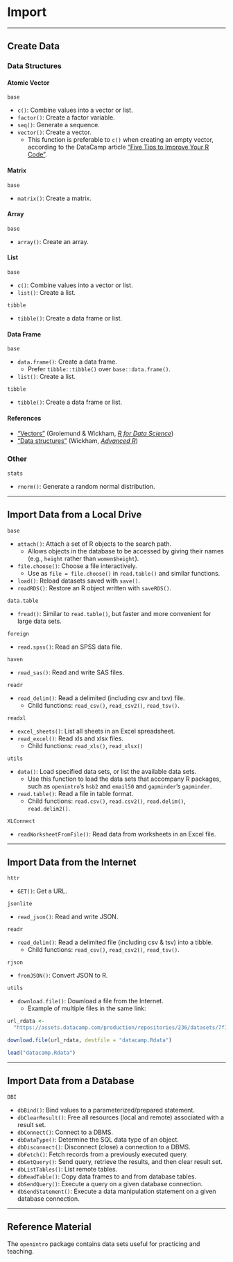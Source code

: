 # Import
***

## Create Data

### Data Structures

#### Atomic Vector

`base`

* `c()`: Combine values into a vector or list.
* `factor()`: Create a factor variable.
* `seq()`: Generate a sequence.
* `vector()`: Create a vector.
    + This function is preferable to `c()` when creating an empty vector, according to the DataCamp article ["Five Tips to Improve Your R Code"](https://www.datacamp.com/community/tutorials/five-tips-r-code-improve).

#### Matrix

`base`

* `matrix()`: Create a matrix.

#### Array

`base`

* `array()`: Create an array.

#### List

`base`

* `c()`: Combine values into a vector or list.
* `list()`: Create a list.

`tibble`

* `tibble()`: Create a data frame or list.

#### Data Frame

`base`

* `data.frame()`: Create a data frame.
    + Prefer `tibble::tibble()` over `base::data.frame()`.
* `list()`: Create a list.

`tibble`

* `tibble()`: Create a data frame or list.

#### References

* ["Vectors"](https://r4ds.had.co.nz/vectors.html) (Grolemund & Wickham, [*R for Data Science*](https://r4ds.had.co.nz/))
* ["Data structures"](http://adv-r.had.co.nz/Data-structures.html) (Wickham, [*Advanced R*](http://adv-r.had.co.nz/))

### Other

`stats`

* `rnorm()`: Generate a random normal distribution.

***
## Import Data from a Local Drive

`base`

* `attach()`: Attach a set of R objects to the search path.
    + Allows objects in the database to be accessed by giving their names (e.g., `height` rather than `women$height`).
* `file.choose()`: Choose a file interactively.
    + Use as `file = file.choose()` in `read.table()` and similar functions.
* `load()`: Reload datasets saved with `save()`.
* `readRDS()`: Restore an R object written with `saveRDS()`.

`data.table`

* `fread()`: Similar to `read.table()`, but faster and more convenient for large data sets.

`foreign`

* `read.spss()`: Read an SPSS data file.

`haven`

* `read_sas()`: Read and write SAS files.

`readr`

* `read_delim()`: Read a delimited (including csv and txv) file.
    + Child functions: `read_csv()`, `read_csv2()`, `read_tsv()`.

`readxl`

* `excel_sheets()`: List all sheets in an Excel spreadsheet.
* `read_excel()`: Read xls and xlsx files.
    + Child functions: `read_xls()`, `read_xlsx()`

`utils`

* `data()`: Load specified data sets, or list the available data sets.
    + Use this function to load the data sets that accompany R packages, such as `openintro`'s `hsb2` and `email50` and `gapminder`'s `gapminder`.
* `read.table()`: Read a file in table format.
    + Child functions: `read.csv()`, `read.csv2()`, `read.delim()`, `read.delim2()`.

`XLConnect`

* `readWorksheetFromFile()`: Read data from worksheets in an Excel file.

***
## Import Data from the Internet

`httr`

* `GET()`: Get a URL.

`jsonlite`

* `read_json()`: Read and write JSON.

`readr`

* `read_delim()`: Read a delimited file (including csv & tsv) into a tibble.
    + Child functions: `read_csv()`, `read_csv2()`, `read_tsv()`.

`rjson`

* `fromJSON()`: Convert JSON to R.

`utils`

* `download.file()`: Download a file from the Internet.
    + Example of multiple files in the same link:

```r
url_rdata <- 
  "https://assets.datacamp.com/production/repositories/236/datasets/7f714f993f1ad4c3d26412ae1e537ce6355b1b54/iris.RData"

download.file(url_rdata, destfile = "datacamp.Rdata")

load("datacamp.Rdata")
```

***
## Import Data from a Database

`DBI`

* `dbBind()`: Bind values to a parameterized/prepared statement.
* `dbClearResult()`: Free all resources (local and remote) associated with a result set.
* `dbConnect()`: Connect to a DBMS.
* `dbDataType()`: Determine the SQL data type of an object.
* `dbDisconnect()`: Disconnect (close) a connection to a DBMS.
* `dbFetch()`: Fetch records from a previously executed query.
* `dbGetQuery()`: Send query, retrieve the results, and then clear result set.
* `dbListTables()`: List remote tables.
* `dbReadTable()`: Copy data frames to and from database tables.
* `dbSendQuery()`: Execute a query on a given database connection.
* `dbSendStatement()`: Execute a data manipulation statement on a given database connection.

*** 
## Reference Material

The `openintro` package contains data sets useful for practicing and teaching.